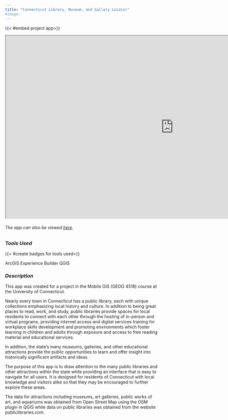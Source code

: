 ```yaml
---
title: "Connecticut Library, Museum, and Gallery Locator"
#image: 
---
```


{{< #embed project app>}}

```{=html}
<iframe width="1100" height="600" src="https://experience.arcgis.com/experience/70f3332436f3483bb81a58bc0baadd81/" title="CT Library, Museum, Gallery Locator App"></iframe>
```
###### *The app can also be viewed [here](https://experience.arcgis.com/experience/70f3332436f3483bb81a58bc0baadd81/).*

### *Tools Used*

{{< #create badges for tools used>}}

[ArcGIS Experience Builder]{.badge .rounded-pill .bg-success} [QGIS]{.badge .rounded-pill .bg-success}

### *Description*

This app was created for a project in the Mobile GIS (GEOG 4518) course at the University of Connecticut.

Nearly every town in Connecticut has a public library, each with unique collections emphasizing local history and culture. In addition to being great places to read, work, and study, public libraries provide spaces for local residents to connect with each other through the hosting of in-person and virtual programs, providing internet access and digital services training for workplace skills development and promoting environments which foster learning in children and adults through exposure and access to free reading material and educational services.

In addition, the state’s many museums, galleries, and other educational attractions provide the public opportunities to learn and offer insight into historically significant artifacts and ideas.

The purpose of this app is to draw attention to the many public libraries and other attractions within the state while providing an interface that is easy to navigate for all users. It is designed for residents of Connecticut with local knowledge and visitors alike so that they may be encouraged to further explore these areas.

The data for attractions including museums, art galleries, public works of art, and aquariums was obtained from Open Street Map using the OSM plugin in QGIS while data on public libraries was obtained from the website publiclibraries.com.
